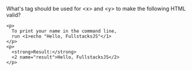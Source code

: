 What's tag should be used for <H>\<x></H>
and <H>\<y></H> to make the following HTML valid?

```html-derivative
<p>
  To print your name in the command line,
  run <1>echo "Hello, FullstacksJS"</1>
</p>
<p>
  <strong>Result:</strong>
  <2 name="result">Hello, FullstacksJS</2>
</p>
```
